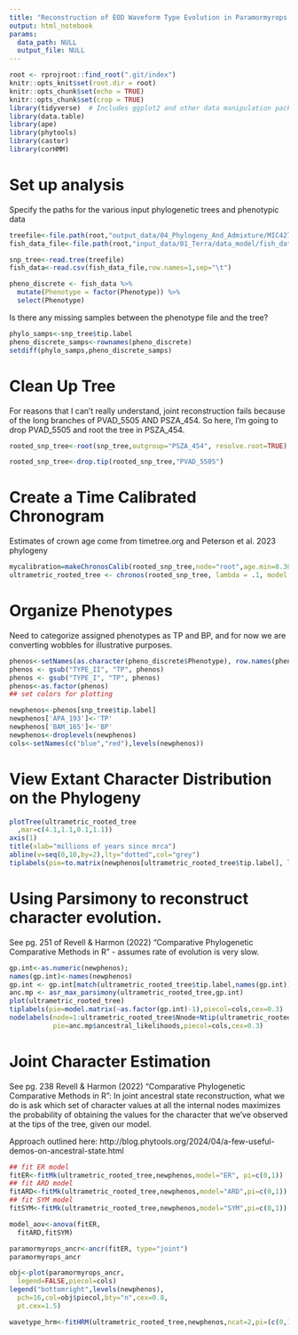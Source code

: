 ```yaml
---
title: "Reconstruction of EOD Waveform Type Evolution in Paramormyrops kingsleyae using Parsimony, Stochastic Character Mapping and Joint Ancesteral Reconstruction"
output: html_notebook
params:
  data_path: NULL
  output_file: NULL
---
```

```r
root <- rprojroot::find_root(".git/index")
knitr::opts_knit$set(root.dir = root)
knitr::opts_chunk$set(echo = TRUE)
knitr::opts_chunk$set(crop = TRUE)
library(tidyverse)  # Includes ggplot2 and other data manipulation packages
library(data.table)
library(ape)
library(phytools)
library(castor)
library(corHMM)
```

# Set up analysis
Specify the paths for the various input phylogenetic trees and phenotypic data
```r
treefile<-file.path(root,"output_data/04_Phylogeny_And_Admixture/MIC4273_HAP2_NEWREF_MSU618_all_fish_all_sites.FILTERED_BIALLELIC_SNPS_ONLY.renamed_extracted_gcf_tree.cf.tree")
fish_data_file<-file.path(root,"input_data/01_Terra/data_model/fish_data_2024a.txt")
```

```r
snp_tree<-read.tree(treefile)
fish_data<-read.csv(fish_data_file,row.names=1,sep="\t")

pheno_discrete <- fish_data %>% 
  mutate(Phenotype = factor(Phenotype)) %>%
  select(Phenotype)
```

Is there any missing samples between the phenotype file and the tree?
```r
phylo_samps<-snp_tree$tip.label
pheno_discrete_samps<-rownames(pheno_discrete)
setdiff(phylo_samps,pheno_discrete_samps)
```

# Clean Up Tree

For reasons that I can't really understand, joint reconstruction fails because of the long branches of PVAD_5505 AND PSZA_454.  So here, I'm going to drop PVAD_5505 and root the tree in PSZA_454.
```r
rooted_snp_tree<-root(snp_tree,outgroup="PSZA_454", resolve.root=TRUE)

rooted_snp_tree<-drop.tip(rooted_snp_tree,"PVAD_5505")
```

# Create a Time Calibrated Chronogram
Estimates of crown age come from timetree.org and Peterson et al. 2023 phylogeny
```r
mycalibration=makeChronosCalib(rooted_snp_tree,node="root",age.min=8.30,age.max=9.96)
ultrametric_rooted_tree <- chronos(rooted_snp_tree, lambda = .1, model = "relaxed", calibration = mycalibration, control = chronos.control(dual.iter.max=100) )
```

# Organize Phenotypes
Need to categorize assigned phenotypes as TP and BP, and for now we are converting wobbles for illustrative purposes.
```r
phenos<-setNames(as.character(pheno_discrete$Phenotype), row.names(pheno_discrete))
phenos <- gsub("TYPE_II", "TP", phenos)
phenos <- gsub("TYPE_I", "TP", phenos)
phenos<-as.factor(phenos)
## set colors for plotting 

newphenos<-phenos[snp_tree$tip.label]
newphenos['APA_193']<-'TP'
newphenos['BAM_165']<-'BP'
newphenos<-droplevels(newphenos)
cols<-setNames(c("blue","red"),levels(newphenos)) 
```

# View Extant Character Distribution on the Phylogeny
```r
plotTree(ultrametric_rooted_tree
  ,mar=c(4.1,1.1,0.1,1.1))
axis(1)
title(xlab="millions of years since mrca")
abline(v=seq(0,10,by=2),lty="dotted",col="grey")
tiplabels(pie=to.matrix(newphenos[ultrametric_rooted_tree$tip.label], levels(newphenos)), piecol=cols, cex=0.3)
```
# Using Parsimony to reconstruct character evolution.
See pg. 251 of Revell & Harmon (2022) "Comparative Phylogenetic Comparative Methods in R" - assumes rate of evolution is very slow.
```r
gp.int<-as.numeric(newphenos);
names(gp.int)<-names(newphenos)  
gp.int <- gp.int[match(ultrametric_rooted_tree$tip.label,names(gp.int))]
anc.mp <- asr_max_parsimony(ultrametric_rooted_tree,gp.int)
plot(ultrametric_rooted_tree)
tiplabels(pie=model.matrix(~as.factor(gp.int)-1),piecol=cols,cex=0.3)
nodelabels(node=1:ultrametric_rooted_tree$Nnode+Ntip(ultrametric_rooted_tree),
           pie=anc.mp$ancestral_likelihoods,piecol=cols,cex=0.3)
```
# Joint Character Estimation
See pg. 238 Revell & Harmon (2022) "Comparative Phylogenetic Comparative Methods in R":
In joint ancestral state reconstruction, what we do is ask which set of character values at all the internal nodes maximizes the probability of obtaining the values for the character that we’ve observed at the tips of the tree, given our model.

Approach outlined here: http://blog.phytools.org/2024/04/a-few-useful-demos-on-ancestral-state.html
```r
## fit ER model 
fitER<-fitMk(ultrametric_rooted_tree,newphenos,model="ER", pi=c(0,1)) 
## fit ARD model 
fitARD<-fitMk(ultrametric_rooted_tree,newphenos,model="ARD",pi=c(0,1))
## fit SYM model
fitSYM<-fitMk(ultrametric_rooted_tree,newphenos,model="SYM",pi=c(0,1))
```

```r
model_aov<-anova(fitER,
  fitARD,fitSYM)

```


```r
paramormyrops_ancr<-ancr(fitER, type="joint")
paramormyrops_ancr
```
```r
obj<-plot(paramormyrops_ancr,
  legend=FALSE,piecol=cols)
legend("bottomright",levels(newphenos),
  pch=16,col=obj$piecol,bty="n",cex=0.8,
  pt.cex=1.5)

```
```r
wavetype_hrm<-fitHRM(ultrametric_rooted_tree,newphenos,ncat=2,pi=(c(0,1)),parallel=TRUE,niter=20)

```